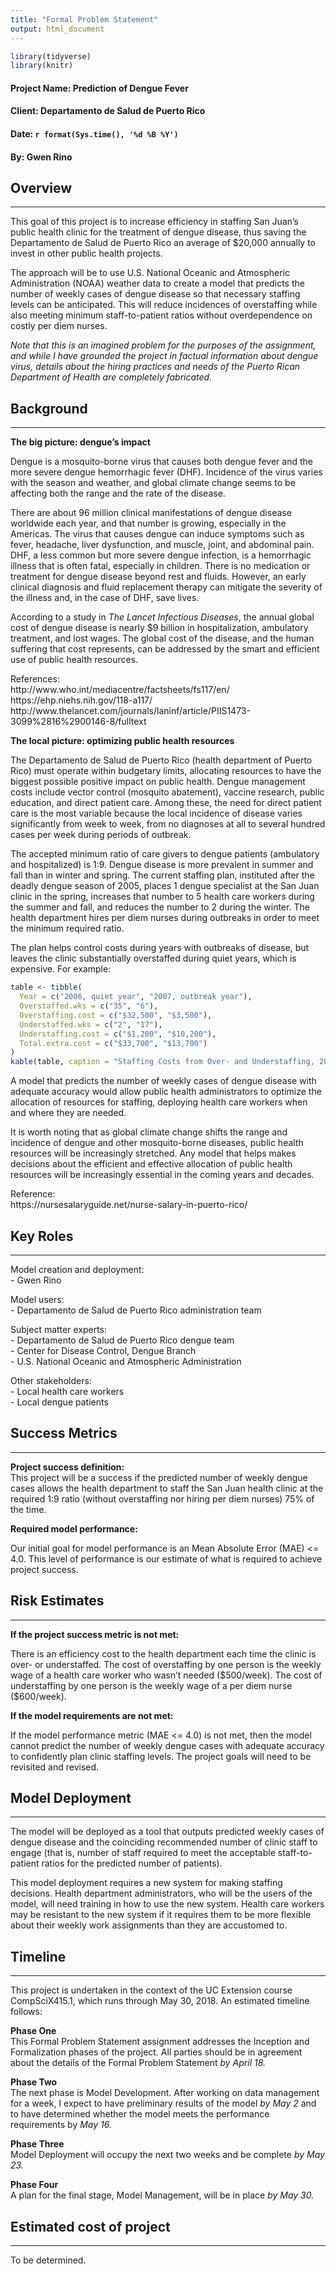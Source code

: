 ```yaml
---
title: "Formal Problem Statement"
output: html_document
---
```

 
```r
library(tidyverse)
library(knitr)
```
 
  
#### Project Name: Prediction of Dengue Fever
#### Client: Departamento de Salud de Puerto Rico
#### Date: `r format(Sys.time(), '%d %B %Y')`
#### By: Gwen Rino

## Overview
***
This goal of this project is to increase efficiency in staffing San Juan's public health clinic for the treatment of dengue disease, thus saving the Departamento de Salud de Puerto Rico an average of $20,000 annually to invest in other public health projects.  
  
The approach will be to use U.S. National Oceanic and Atmospheric Administration (NOAA) weather data to create a model that predicts the number of weekly cases of dengue disease so that necessary staffing levels can be anticipated. This will reduce incidences of overstaffing while also meeting minimum staff-to-patient ratios without overdependence on costly per diem nurses.   
  
*Note that this is an imagined problem for the purposes of the assignment, and while I have grounded the project in factual information about dengue virus, details about the hiring practices and needs of the Puerto Rican Department of Health are completely fabricated.*

## Background  
***
  
**The big picture: dengue’s impact**  
  
Dengue is a mosquito-borne virus that causes both dengue fever and the more severe dengue hemorrhagic fever (DHF). Incidence of the virus varies with the season and weather, and global climate change seems to be affecting both the range and the rate of the disease.  
  
There are about 96 million clinical manifestations of dengue disease worldwide each year, and that number is growing, especially in the Americas. The virus that causes dengue can induce symptoms such as fever, headache, liver dysfunction, and muscle, joint, and abdominal pain. DHF, a less common but more severe dengue infection, is a hemorrhagic illness that is often fatal, especially in children. There is no medication or treatment for dengue disease beyond rest and fluids. However, an early clinical diagnosis and fluid replacement therapy can mitigate the severity of the illness and, in the case of DHF, save lives. 
  
According to a study in *The Lancet Infectious Diseases*, the annual global cost of dengue disease is nearly $9 billion in hospitalization, ambulatory treatment, and lost wages. The global cost of the disease, and the human suffering that cost represents, can be addressed by the smart and efficient use of public health resources.

References:  
http://www.who.int/mediacentre/factsheets/fs117/en/    
https://ehp.niehs.nih.gov/118-a117/  
http://www.thelancet.com/journals/laninf/article/PIIS1473-3099%2816%2900146-8/fulltext  
  
**The local picture: optimizing public health resources**  
    
The Departamento de Salud de Puerto Rico (health department of Puerto Rico) must operate within budgetary limits, allocating resources to have the biggest possible positive impact on public health. Dengue management costs include vector control (mosquito abatement), vaccine research, public education, and direct patient care. Among these, the need for direct patient care is the most variable because the local incidence of disease varies significantly from week to week, from no diagnoses at all to several hundred cases per week during periods of outbreak.   
  
The accepted minimum ratio of care givers to dengue patients (ambulatory and hospitalized) is 1:9. Dengue disease is more prevalent in summer and fall than in winter and spring. The current staffing plan, instituted after the deadly dengue season of 2005, places 1 dengue specialist at the San Juan clinic in the spring, increases that number to 5 health care workers during the summer and fall, and reduces the number to 2 during the winter. The health department hires per diem nurses during outbreaks in order to meet the minimum required ratio.  

The plan helps control costs during years with outbreaks of disease, but leaves the clinic substantially overstaffed during quiet years, which is expensive. For example:

```r
table <- tibble(
  Year = c("2006, quiet year", "2007, outbreak year"),
  Overstaffed.wks = c("35", "6"),
  Overstaffing.cost = c("$32,500", "$3,500"),
  Understaffed.wks = c("2", "17"),
  Understaffing.cost = c("$1,200", "$10,200"),
  Total.extra.cost = c("$33,700", "$13,700")
)
kable(table, caption = "Staffing Costs from Over- and Understaffing, 2006-2007")
```


A model that predicts the number of weekly cases of dengue disease with adequate accuracy would allow public health administrators to optimize the allocation of resources for staffing, deploying health care workers when and where they are needed.    
  
It is worth noting that as global climate change shifts the range and incidence of dengue and other mosquito-borne diseases, public health resources will be increasingly stretched. Any model that helps makes decisions about the efficient and effective allocation of public health resources will be increasingly essential in the coming years and decades.  
  
Reference:  
https://nursesalaryguide.net/nurse-salary-in-puerto-rico/

## Key Roles
***
  
Model creation and deployment:  
-	Gwen Rino 
  
Model users:  
-	Departamento de Salud de Puerto Rico administration team  
  
Subject matter experts:  
-	Departamento de Salud de Puerto Rico dengue team  
-	Center for Disease Control, Dengue Branch  
-	U.S. National Oceanic and Atmospheric Administration  
  
Other stakeholders:  
-	Local health care workers  
-	Local dengue patients  

## Success Metrics
***
  
**Project success definition:**  
This project will be a success if the predicted number of weekly dengue cases allows the health department to staff the San Juan health clinic at the required 1:9 ratio (without overstaffing nor hiring per diem nurses) 75% of the time.  
  
**Required model performance:**  
  
Our initial goal for model performance is an Mean Absolute Error (MAE) <= 4.0. This level of performance is our estimate of what is required to achieve project success.

## Risk Estimates
***
  
**If the project success metric is not met:**  

There is an efficiency cost to the health department each time the clinic is over- or understaffed. The cost of overstaffing by one person is the weekly wage of a health care worker who wasn't needed ($500/week). The cost of understaffing by one person is the weekly wage of a per diem nurse ($600/week).

**If the model requirements are not met:**

If the model performance metric (MAE <= 4.0) is not met, then the model cannot predict the number of weekly dengue cases with adequate accuracy to confidently plan clinic staffing levels. The project goals will need to be revisited and revised.  

## Model Deployment
***

The model will be deployed as a tool that outputs predicted weekly cases of dengue disease and the coinciding recommended number of clinic staff to engage (that is, number of staff required to meet the acceptable staff-to-patient ratios for the predicted number of patients). 
  
This model deployment requires a new system for making staffing decisions. Health department administrators, who will be the users of the model, will need training in how to use the new system. Health care workers may be resistant to the new system if it requires them to be more flexible about their weekly work assignments than they are accustomed to.  
  

## Timeline
***

This project is undertaken in the context of the UC Extension course CompSciX415.1, which runs through May 30, 2018. An estimated timeline follows:

**Phase One**  
This Formal Problem Statement assignment addresses the Inception and Formalization phases of the project. All parties should be in agreement about the details of the Formal Problem Statement *by April 18.*

**Phase Two**  
The next phase is Model Development. After working on data management for a week, I expect to have preliminary results of the model *by May 2* and to have determined whether the model meets the performance requirements by *May 16.*

**Phase Three**  
Model Deployment will occupy the next two weeks and be complete *by May 23.*

**Phase Four**  
A plan for the final stage, Model Management, will be in place *by May 30.*

## Estimated cost of project
***

To be determined.